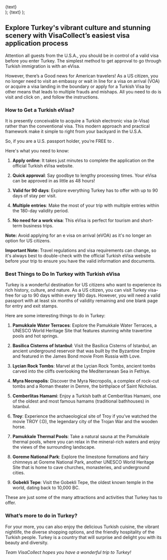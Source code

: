   <div className="flex justify-center items-center">
    <Link
      href={href}
      className="items-center justify-center flex gap-2 px-5 py-2 text-base font-semibold text-white duration-150 ease-in-out rounded-full shrink-0 bg-secondary hover:scale-105"
    >
      {text}
    </Link>
  </div>
);

  <Link className="text-secondary font-semibold text-lg" href={href}>
    {text}
  </Link>
);

## Explore Turkey's vibrant culture and stunning scenery with VisaCollect’s easiest visa application process

Attention all guests from the U.S.A., you should be in control of a valid visa before you enter Turkey. The simplest method to get approval to go through Turkish immigration is with an eVisa.

However, there’s a Good news for American travelers! As a US citizen, you no longer need to visit an embassy or wait in line for a visa on arrival (VOA) or acquire a visa landing in the boundary or apply for a Turkish Visa by other means that leads to multiple frauds and mishaps. All you need to do is visit <LinkText text="VisaCollect" href="/"/> and click on <LinkText text="Apply" href="/"/>, and follow the instructions.

### How to Get a Turkish eVisa?

It is presently conceivable to acquire a Turkish electronic visa (e-Visa) rather than the conventional visa. This modern approach and practical framework make it simple to <LinkText text="apply for a Turkey visa online" href="/"/> right from your backyard in the U.S.A.

So, if you are a U.S. passport holder, you’re FREE to <LinkText text="apply for a Turkey eVisa today" href="/"/>.

Here's what you need to know:

1. **Apply online**: It takes just minutes to complete the application on the official Turkish eVisa website.

2. **Quick approval**: Say goodbye to lengthy processing times. Your eVisa can be approved in as little as 48 hours!

3. **Valid for 90 days**: Explore everything Turkey has to offer with up to 90 days of stay per visit.

4. **Multiple entries**: Make the most of your trip with multiple entries within the 180-day validity period.

5. **No need for a work visa**: This eVisa is perfect for tourism and short-term business trips.

**Note:** Avoid applying for an e visa on arrival (eVOA) as it's no longer an option for US citizens.

**Important Note:** Travel regulations and visa requirements can change, so it's always best to double-check with the official Turkish eVisa website before your trip to ensure you have the valid information and documents.

### Best Things to Do In Turkey with Turkish eVisa

Turkey is a wonderful destination for US citizens who want to experience its rich history, culture, and nature. As a US citizen, you can visit Turkey visa-free for up to 90 days within every 180 days. However, you will need a valid passport with at least six months of validity remaining and one blank page for entry and exit stamps.

Here are some interesting things to do in Turkey:

1. **Pamukkale Water Terraces**: Explore the Pamukkale Water Terraces, a UNESCO World Heritage Site that features stunning white travertine pools and hot springs.

2. **Basilica Cisterns of Istanbul**: Visit the Basilica Cisterns of Istanbul, an ancient underground reservoir that was built by the Byzantine Empire and featured in the James Bond movie From Russia with Love.

3. **Lycian Rock Tombs**: Marvel at the Lycian Rock Tombs, ancient tombs carved into the cliffs overlooking the Mediterranean Sea in Fethiye.

4. **Myra Necropolis**: Discover the Myra Necropolis, a complex of rock-cut tombs and a Roman theater in Demre, the birthplace of Saint Nicholas.

5. **Cemberlitas Hamami**: Enjoy a Turkish bath at Cemberlitas Hamami, one of the oldest and most famous hamams (traditional bathhouses) in Istanbul.

6. **Troy**: Experience the archaeological site of Troy if you’ve watched the movie TROY (:D), the legendary city of the Trojan War and the wooden horse.

7. **Pamukkale Thermal Pools**: Take a natural sauna at the Pamukkale thermal pools, where you can relax in the mineral-rich waters and enjoy the views of the surrounding landscape.

8. **Goreme National Park**: Explore the limestone formations and fairy chimneys at Goreme National Park, another UNESCO World Heritage Site that is home to cave churches, monasteries, and underground cities.

9. **Gobekli Tepe**: Visit the Gobekli Tepe, the oldest known temple in the world, dating back to 10,000 BC.

These are just some of the many attractions and activities that Turkey has to offer.

### What’s more to do in Turkey?

For your more, you can also enjoy the delicious Turkish cuisine, the vibrant nightlife, the diverse shopping options, and the friendly hospitality of the Turkish people. Turkey is a country that will surprise and delight you with its beauty and diversity.

_Team VisaCollect hopes you have a wonderful trip to Turkey!_
